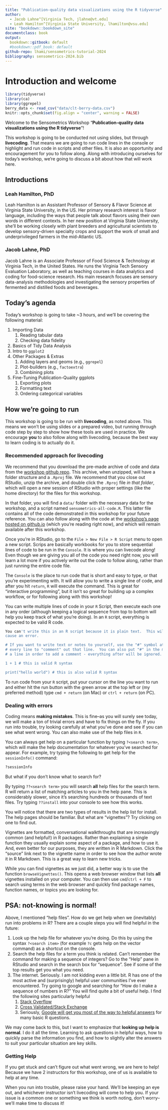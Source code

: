 ```yaml
---
title: "Publication-quality data visualizations using the R tidyverse"
author: 
  - Jacob Lahne^[Virginia Tech, jlahne@vt.edu]
  - Leah Hamilton^[Virginia State University, lhamilton@vsu.edu]
site: "bookdown::bookdown_site"
documentclass: book
output:
  bookdown::gitbook: default
  #bookdown::pdf_book: default
github-repo: lhami/sensometrics-tutorial-2024
bibliography: sensometrics-2024.bib
---
```


# Introduction and welcome {-}

```r
library(tidyverse)
library(ca)
library(ggrepel)
berry_data <- read_csv("data/clt-berry-data.csv")
knitr::opts_chunk$set(fig.align = "center", warning = FALSE)
```


Welcome to the Sensometrics Workshop "**Publication-quality data visualizations using the R tidyverse**"!

This workshop is going to be conducted not using slides, but through **livecoding**.  That means we are going to run code lines in the console or highlight and run code in scripts and other files.  It is also an opportunity and encouragement for you to follow along.  Along with introducing ourselves for today's workshop, we're going to discuss a bit about how that will work here.

## Introductions {-}

### Leah Hamilton, PhD {-}

Leah Hamilton is an Assistant Professor of Sensory & Flavor Science at Virginia State University, in the US. Her primary research interest is flavor language, including the ways that people talk about flavors using their own words in different contexts. In her new position at Virginia State University, she'll be working closely with plant breeders and agricultural scientists to develop sensory-driven specialty crops and support the work of small and underprivileged farmers in the mid-Atlantic US.

### Jacob Lahne, PhD {-}

Jacob Lahne is an Associate Professor of Food Science & Technology at Virginia Tech, in the United States.  He runs the Virginia Tech Sensory Evaluation Laboratory, as well as teaching courses in data analytics and coding for food-science research.  His main research focuses are sensory data-analysis methodologies and investigating the sensory properties of fermented and distilled foods and beverages.

## Today's agenda {-}

Today's workshop is going to take ~3 hours, and we'll be covering the following material:

1.  Importing Data
    1. Reading tabular data
    2. Checking data fidelity
2.  Basics of Tidy Data Analysis
3.  Intro to `ggplot2`
4.  Other Packages & Extras
    1. Adding layers and geoms (e.g., `ggrepel`)
    2. Plot-builders (e.g., `factoextra`)
    3. Combining plots
5.  Fine-Tuning Publication-Quality ggplots
    1. Exporting plots
    2. Formatting text
    3. Ordering categorical variables
  
## How we're going to run {-}

This workshop is going to be run with **livecoding**, as noted above.  This means we won't be using slides or a prepared video, but running through code step by step to show how these tools are used in practice.  We encourage **you** to also follow along with livecoding, because the best way to learn coding is to actually do it.

### Recommended approach for livecoding {-}

We recommend that you download the pre-made archive of code and data from the [workshop github repo](https://github.com/lhami/sensometrics-tutorial-2024).  This archive, when unzipped, will have a folder structure and a `.Rproj` file.  We recommend that you close out RStudio, unzip the archive, and double click the `.Rproj` file *in that folder*, which will open a new session of RStudio with proper settings (like the home directory) for the files for this workshop.

In that folder, you will find a `data/` folder with the necessary data for the workshop, and a script named `sensometrics-all-code.R`.  This latter file contains all of the code demonstrated in this workshop for your future reference.  You can also follow along with the code at the [workshop's page hosted on github.io](https://lhami.github.io/sensometrics-tutorial-2024) (which you're reading right now), and which will remain available after this workshop.

Once you're in RStudio, go to the `File > New File > R Script` menu to open a new script.  Scrips are basically workbooks for you to store sequential lines of code to be run in the `Console`.  It is where you can livecode along!  Even though we are giving you all of the code you need right now, you will learn a lot more if you actively write out the code to follow along, rather than just running the entire code file.

The `Console` is the place to run code that is short and easy to type, or that you're experimenting with.  It will allow you to write a single line of code, and after you hit `return`, `R` will execute the command.  This is great for "interactive programming", but it isn't so great for building up a complex workflow, or for following along with this workshop!

You can write multiple lines of code in your `R` Script, then execute each one in any order (although keeping a logical sequence from top to bottom will help you keep track of what you're doing).  In an `R` script, everything is expected to be valid R code.

```r
You can't write this in an R script because it is plain text.  This will
cause an error.

# If you want to write text or notes to yourself, use the "#" symbol at the start of 
# every line to "comment" out that line.  You can also put "#" in the middle of
# a line in order to add a comment - everything after will be ignored.

1 + 1 # this is valid R syntax

print("hello world") # this is also valid R syntax
```

To run code from your `R` script, put your cursor on the line you want to run and either hit the run button with the green arrow at the top left or (my preferred method) type `cmd + return` (on Mac) or `ctrl + return` (on PC).

### Dealing with errors {-}

Coding means **making mistakes**.  This is fine--as you will surely see today, we will make a ton of trivial errors and have to fix things on the fly.  If you run into trouble, try looking carefully at what you've done and see if you can see what went wrong.  You can also make use of the help files in `R`.

You can always get help on a particular function by typing `?<search term>`, which will make the help documentation for whatever you've searched for appear. For example, try typing the following to get help for the `sessionInfo()` command:

```r
?sessionInfo
```

But what if you don't know what to search for?

By typing `??<search term>` you will search **all** help files for the search term.  R will return a list of matching articles to you in the help pane.  This is considerably slower, since it's searching hundreds or thousands of text files.  Try typing `??install` into your console to see how this works.

You will notice that there are two types of results in the help list for install.  The help pages should be familiar.  But what are "vignettes"?  Try clicking on one to find out.

Vignettes are formatted, conversational walkthroughs that are increasingly common (and helpful!) in R packages.  Rather than explaining a single function they usually explain some aspect of a package, and how to use it.  And, even better for our purposes, they are written in R Markdown.  Click the "source" link next to the vignette name in order to see how the author wrote it in R Markdown.  This is a great way to learn new tricks.

While you can find vignettes as we just did, a better way is to use the function `browseVignettes()`.  This opens a web browser window that lists **all** vignettes installed on your computer.  You can then use `cmd`/`ctrl + F` to search using terms in the web browser and quickly find package names, function names, or topics you are looking for.

## PSA: not-knowing is normal! {-}

Above, I mentioned "help files". How do we get help when we (inevitably) run into problems in R? There are a couple steps you will find helpful in the future:

1.  Look up the help file for whatever you're doing. Do this by using the syntax `?<search item>` (for example `?c` gets help on the vector command) as a shortcut on the console.
2.  Search the help files for a term you think is related. Can't remember the command for making a sequence of integers? Go to the "Help" pane in RStudio and search in the search box for "sequence". See if some of the top results get you what you need.
3.  The internet. Seriously. I am not kidding even a little bit. R has one of the most active and (surprisingly) helpful user communities I've ever encountered. Try going to google and searching for "How do I make a sequence of numbers in R?" You will find quite a bit of useful help. I find the following sites particularly helpful
    1.  [Stack Overflow](https://stackoverflow.com/questions/tagged/r)
    2.  [Cross Validated/Stack Exchange](https://stats.stackexchange.com/questions/tagged/r)
    3.  Seriously, [Google will get you most of the way to helpful answers](https://is.gd/80V5zF) for many basic R questions.


We may come back to this, but I want to emphasize that **looking up help is normal**. I do it all the time. Learning to ask questions in helpful ways, how to quickly parse the information you find, and how to slightly alter the answers to suit your particular situation are key skills.

### Getting Help {-}
If you get stuck and can't figure out what went wrong, we are here to help!  Because we have 2 instructors for this workshop, one of us is available to help at any time.

When you run into trouble, please raise your hand.  We'll be keeping an eye out, and whichever instructor isn't livecoding will come to help you.  If your issue is a common one or something we think is worth noting, don't worry--we'll make time to discuss it!

